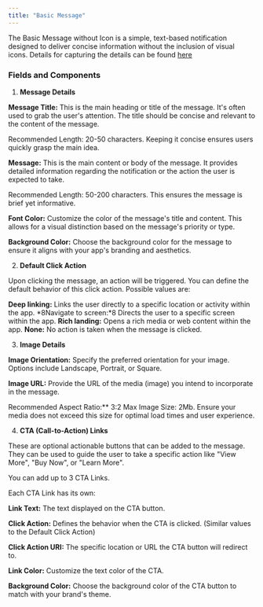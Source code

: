 ```yaml
---
title: "Basic Message"
---
```


The Basic Message without Icon is a simple, text-based notification designed to deliver concise information without the inclusion of visual icons. Details for capturing the details can be found [here](/engagement/inbox/inbox-message-with-media)

### Fields and Components

1. **Message Details**

**Message Title:** This is the main heading or title of the message. It's often used to grab the user's attention. The title should be concise and relevant to the content of the message.

<Note>
Recommended Length: 20-50 characters. Keeping it concise ensures users quickly grasp the main idea.
</Note>

**Message:** This is the main content or body of the message. It provides detailed information regarding the notification or the action the user is expected to take.

<Note>
Recommended Length: 50-200 characters. This ensures the message is brief yet informative.
</Note>

**Font Color:** Customize the color of the message's title and content. This allows for a visual distinction based on the message's priority or type.

**Background Color:** Choose the background color for the message to ensure it aligns with your app's branding and aesthetics.

2. **Default Click Action**

Upon clicking the message, an action will be triggered. You can define the default behavior of this click action. Possible values are:

**Deep linking:** Links the user directly to a specific location or activity within the app.
*8Navigate to screen:*8 Directs the user to a specific screen within the app.
**Rich landing:** Opens a rich media or web content within the app.
**None:** No action is taken when the message is clicked.

3. **Image Details**

**Image Orientation:** Specify the preferred orientation for your image. Options include Landscape, Portrait, or Square.

**Image URL:** Provide the URL of the media (image) you intend to incorporate in the message.

<Note>
Recommended Aspect Ratio:** 3:2
Max Image Size: 2Mb. Ensure your media does not exceed this size for optimal load times and user experience.
</Note>


4. **CTA (Call-to-Action) Links**

These are optional actionable buttons that can be added to the message. They can be used to guide the user to take a specific action like "View More", "Buy Now", or "Learn More".

You can add up to 3 CTA Links.

Each CTA Link has its own:

**Link Text:** The text displayed on the CTA button.

**Click Action:** Defines the behavior when the CTA is clicked. (Similar values to the Default Click Action)

**Click Action URI:** The specific location or URL the CTA button will redirect to.

**Link Color:** Customize the text color of the CTA.

**Background Color:** Choose the background color of the CTA button to match with your brand's theme.


